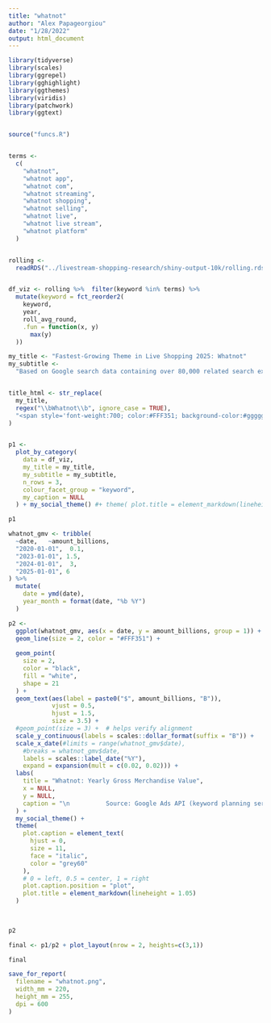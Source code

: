 ```yaml
---
title: "whatnot"
author: "Alex Papageorgiou"
date: "1/28/2022"
output: html_document
---
```



```r
library(tidyverse)
library(scales)
library(ggrepel)
library(gghighlight)
library(ggthemes)
library(viridis)
library(patchwork)
library(ggtext)


source("funcs.R")



```


```r

terms <-
  c(
    "whatnot",
    "whatnot app",
    "whatnot com",
    "whatnot streaming",
    "whatnot shopping",
    "whatnot selling",
    "whatnot live",
    "whatnot live stream",
    "whatnot platform"
  )


rolling <-
  readRDS("../livestream-shopping-research/shiny-output-10k/rolling.rds")


df_viz <- rolling %>%  filter(keyword %in% terms) %>%
  mutate(keyword = fct_reorder2(
    keyword,
    year,
    roll_avg_round,
    .fun = function(x, y)
      max(y)
  ))

```




```r


my_title <- "Fastest-Growing Theme in Live Shopping 2025: Whatnot"
my_subtitle <-
  "Based on Google search data containing over 80,000 related search expressions"


title_html <- str_replace(
  my_title,
  regex("\\bWhatnot\\b", ignore_case = TRUE),
  "<span style='font-weight:700; color:#FFF351; background-color:#gggggg; padding:1px 3px;'>\\0</span>"
)


p1 <-
  plot_by_category(
    data = df_viz,
    my_title = my_title,
    my_subtitle = my_subtitle,
    n_rows = 3,
    colour_facet_group = "keyword",
    my_caption = NULL
  ) + my_social_theme() #+ theme( plot.title = element_markdown(lineheight = 1.05))

p1

```

```r
whatnot_gmv <- tribble(
  ~date,   ~amount_billions, 
  "2020-01-01",  0.1, 
  "2023-01-01", 1.5, 
  "2024-01-01",  3, 
  "2025-01-01", 6 
) %>%
  mutate(
    date = ymd(date),
    year_month = format(date, "%b %Y")
  )

```



```r


p2 <-
  ggplot(whatnot_gmv, aes(x = date, y = amount_billions, group = 1)) +
  geom_line(size = 2, color = "#FFF351") +
  
  geom_point(
    size = 2,
    color = "black",
    fill = "white",
    shape = 21
  ) +
  geom_text(aes(label = paste0("$", amount_billions, "B")),
            vjust = 0.5,
            hjust = 1.5,
            size = 3.5) +
  #geom_point(size = 3) +  # helps verify alignment
  scale_y_continuous(labels = scales::dollar_format(suffix = "B")) +
  scale_x_date(#limits = range(whatnot_gmv$date),
    #breaks = whatnot_gmv$date,
    labels = scales::label_date("%Y"),
    expand = expansion(mult = c(0.02, 0.02))) +
  labs(
    title = "Whatnot: Yearly Gross Merchandise Value",
    x = NULL,
    y = NULL,
    caption = "\n          Source: Google Ads API (keyword planning service), July 2021-June 2025. Data retrieved July 2025.\n          Whatnot GMV data are estimates based on public announcements.\n          Data and methodology: github.com/papageorgiou/live-shopping-research"
  ) +
  my_social_theme() +
  theme(
    plot.caption = element_text(
      hjust = 0,
      size = 11,
      face = "italic",
      color = "grey60"
    ),
    # 0 = left, 0.5 = center, 1 = right
    plot.caption.position = "plot",
    plot.title = element_markdown(lineheight = 1.05)
  )

 
  
p2


```



```r

final <- p1/p2 + plot_layout(nrow = 2, heights=c(3,1))

final

```

```r

save_for_report(
  filename = "whatnot.png",  
  width_mm = 220, 
  height_mm = 255, 
  dpi = 600
)

```


